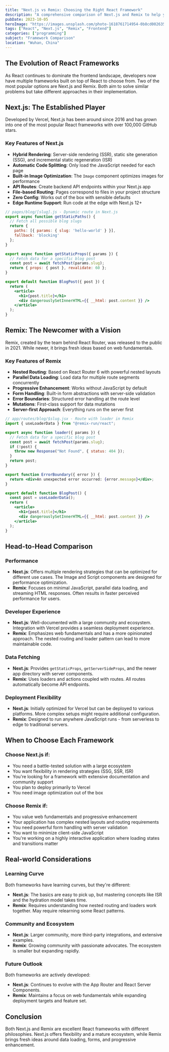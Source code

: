 ```yaml
---
title: "Next.js vs Remix: Choosing the Right React Framework"
description: "A comprehensive comparison of Next.js and Remix to help you select the best React framework for your web projects."
pubDate: 2023-10-05
heroImage: "https://images.unsplash.com/photo-1618761714954-0b8cd0026356?ixlib=rb-4.0.3&ixid=M3wxMjA3fDB8MHxwaG90by1wYWdlfHx8fGVufDB8fHx8fA%3D%3D&auto=format&fit=crop&w=1170&q=80"
tags: ["React", "Next.js", "Remix", "Frontend"]
categories: ["programming"]
subject: "Framework Comparison"
location: "Wuhan, China"
---
```


## The Evolution of React Frameworks

As React continues to dominate the frontend landscape, developers now have multiple frameworks built on top of React to choose from. Two of the most popular options are Next.js and Remix. Both aim to solve similar problems but take different approaches in their implementation.

## Next.js: The Established Player

Developed by Vercel, Next.js has been around since 2016 and has grown into one of the most popular React frameworks with over 100,000 GitHub stars.

### Key Features of Next.js

- **Hybrid Rendering**: Server-side rendering (SSR), static site generation (SSG), and incremental static regeneration (ISR)
- **Automatic Code Splitting**: Only load the JavaScript needed for each page
- **Built-in Image Optimization**: The `Image` component optimizes images for performance
- **API Routes**: Create backend API endpoints within your Next.js app
- **File-based Routing**: Pages correspond to files in your project structure
- **Zero Config**: Works out of the box with sensible defaults
- **Edge Runtime Support**: Run code at the edge with Next.js 12+

```jsx
// pages/blog/[slug].js - Dynamic route in Next.js
export async function getStaticPaths() {
  // Fetch all possible blog slugs
  return {
    paths: [{ params: { slug: 'hello-world' } }],
    fallback: 'blocking'
  };
}

export async function getStaticProps({ params }) {
  // Fetch data for a specific blog post
  const post = await fetchPost(params.slug);
  return { props: { post }, revalidate: 60 };
}

export default function BlogPost({ post }) {
  return (
    <article>
      <h1>{post.title}</h1>
      <div dangerouslySetInnerHTML={{ __html: post.content }} />
    </article>
  );
}
```

## Remix: The Newcomer with a Vision

Remix, created by the team behind React Router, was released to the public in 2021. While newer, it brings fresh ideas based on web fundamentals.

### Key Features of Remix

- **Nested Routing**: Based on React Router 6 with powerful nested layouts
- **Parallel Data Loading**: Load data for multiple route segments concurrently
- **Progressive Enhancement**: Works without JavaScript by default
- **Form Handling**: Built-in form abstractions with server-side validation
- **Error Boundaries**: Structured error handling at the route level
- **Mutations**: First-class support for data mutations
- **Server-first Approach**: Everything runs on the server first

```jsx
// app/routes/blog/$slug.jsx - Route with loader in Remix
import { useLoaderData } from "@remix-run/react";

export async function loader({ params }) {
  // Fetch data for a specific blog post
  const post = await fetchPost(params.slug);
  if (!post) {
    throw new Response("Not Found", { status: 404 });
  }
  return post;
}

export function ErrorBoundary({ error }) {
  return <div>An unexpected error occurred: {error.message}</div>;
}

export default function BlogPost() {
  const post = useLoaderData();
  return (
    <article>
      <h1>{post.title}</h1>
      <div dangerouslySetInnerHTML={{ __html: post.content }} />
    </article>
  );
}
```

## Head-to-Head Comparison

### Performance

- **Next.js**: Offers multiple rendering strategies that can be optimized for different use cases. The Image and Script components are designed for performance optimization.
- **Remix**: Focuses on minimal JavaScript, parallel data loading, and streaming HTML responses. Often results in faster perceived performance for users.

### Developer Experience

- **Next.js**: Well-documented with a large community and ecosystem. Integration with Vercel provides a seamless deployment experience.
- **Remix**: Emphasizes web fundamentals and has a more opinionated approach. The nested routing and loader pattern can lead to more maintainable code.

### Data Fetching

- **Next.js**: Provides `getStaticProps`, `getServerSideProps`, and the newer app directory with server components.
- **Remix**: Uses loaders and actions coupled with routes. All routes automatically become API endpoints.

### Deployment Flexibility

- **Next.js**: Initially optimized for Vercel but can be deployed to various platforms. More complex setups might require additional configuration.
- **Remix**: Designed to run anywhere JavaScript runs - from serverless to edge to traditional servers.

## When to Choose Each Framework

### Choose Next.js if:

- You need a battle-tested solution with a large ecosystem
- You want flexibility in rendering strategies (SSG, SSR, ISR)
- You're looking for a framework with extensive documentation and community support
- You plan to deploy primarily to Vercel
- You need image optimization out of the box

### Choose Remix if:

- You value web fundamentals and progressive enhancement
- Your application has complex nested layouts and routing requirements
- You need powerful form handling with server validation
- You want to minimize client-side JavaScript
- You're working on a highly interactive application where loading states and transitions matter

## Real-world Considerations

### Learning Curve

Both frameworks have learning curves, but they're different:

- **Next.js**: The basics are easy to pick up, but mastering concepts like ISR and the hydration model takes time.
- **Remix**: Requires understanding how nested routing and loaders work together. May require relearning some React patterns.

### Community and Ecosystem

- **Next.js**: Larger community, more third-party integrations, and extensive examples.
- **Remix**: Growing community with passionate advocates. The ecosystem is smaller but expanding rapidly.

### Future Outlook

Both frameworks are actively developed:

- **Next.js**: Continues to evolve with the App Router and React Server Components.
- **Remix**: Maintains a focus on web fundamentals while expanding deployment targets and feature set.

## Conclusion

Both Next.js and Remix are excellent React frameworks with different philosophies. Next.js offers flexibility and a mature ecosystem, while Remix brings fresh ideas around data loading, forms, and progressive enhancement.


